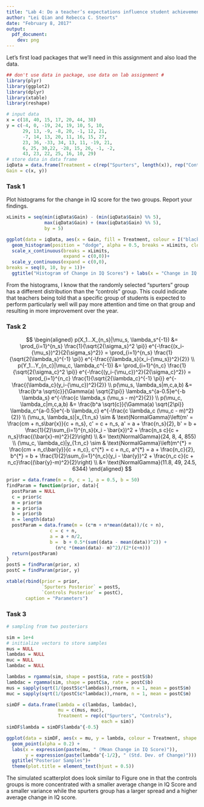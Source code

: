 ```yaml
---
title: "Lab 4: Do a teacher’s expectations influence student achievement?"
author: "Lei Qian and Rebecca C. Steorts"
date: "February 8, 2017"
output:
  pdf_document:
    dev: png
---
```

     
Let's first load packages that we'll need in this assignment and also load the data. 
```r
## don't use data in package, use data on lab assignment #
library(plyr)
library(ggplot2)
library(dplyr)
library(xtable)
library(reshape)
```
 
```r
# input data
x = c(18, 40, 15, 17, 20, 44, 38)
y = c(-4, 0, -19, 24, 19, 10, 5, 10,
      29, 13, -9, -8, 20, -1, 12, 21,
      -7, 14, 13, 20, 11, 16, 15, 27,
      23, 36, -33, 34, 13, 11, -19, 21,
      6, 25, 30,22, -28, 15, 26, -1, -2,
      43, 23, 22, 25, 16, 10, 29)
# store data in data frame 
iqData = data.frame(Treatment = c(rep("Spurters", length(x)), rep("Controls", length(y))),
Gain = c(x, y))
```

    
### Task 1

Plot histograms for the change in IQ score for the two groups. Report your findings.

```r
xLimits = seq(min(iqData$Gain) - (min(iqData$Gain) %% 5),
              max(iqData$Gain) + (max(iqData$Gain) %% 5),
              by = 5)

ggplot(data = iqData, aes(x = Gain, fill = Treatment, colour = I("black"))) + 
  geom_histogram(position = "dodge", alpha = 0.5, breaks = xLimits, closed = "left")+
  scale_x_continuous(breaks = xLimits, 
                     expand = c(0,0))+ 
  scale_y_continuous(expand = c(0,0), 
breaks = seq(0, 10, by = 1))+
  ggtitle("Histogram of Change in IQ Scores") + labs(x = "Change in IQ Score", fill = "Group") + theme(plot.title = element_text(hjust = 0.5))  
```

From the histograms, I know that the randomly selected "spurters" group has a different distribution than the "controls" group. This could indicate that teachers being told that a specific group of students is expected to perform particularly well will pay more attention and time on that group and resulting in more improvement over the year.    

### Task 2


$$
\begin{aligned}
p(X_1...X_{n_s}|\mu_s, \lambda_s^{-1}) &= \prod_{i=1}^{n_s} \frac{1}{\sqrt{2{\sigma_s}^2 \pi}} e^{-\frac{(x_i-{\mu_s})^2}{2{\sigma_s}^2}} = \prod_{i=1}^{n_s} \frac{1}{\sqrt{2{\lambda_s}^{-1} \pi}} e^{-\frac{{\lambda_s}(x_i-{\mu_s})^2}{2}}  \\
p(Y_1...Y_{n_c}|\mu_c, \lambda_c^{-1}) &= \prod_{i=1}^{n_c} \frac{1}{\sqrt{2{\sigma_c}^2 \pi}} e^{-\frac{(y_i-{\mu_c})^2}{2{\sigma_c}^2}} = \prod_{i=1}^{n_c} \frac{1}{\sqrt{2{\lambda_c}^{-1} \pi}} e^{-\frac{{\lambda_c}(y_i-{\mu_c})^2}{2}} \\
p(\mu_s, \lambda_s|m,c,a,b) &= \frac{b^a \sqrt{c}}{\Gamma(a) \sqrt{2\pi}} \lambda_s^{a-0.5}e^{-b \lambda_s} e^{-\frac{c \lambda_s (\mu_s - m)^2}{2}}  \\
p(\mu_c, \lambda_c|m,c,a,b) &= \frac{b^a \sqrt{c}}{\Gamma(a) \sqrt{2\pi}} \lambda_c^{a-0.5}e^{-b \lambda_c} e^{-\frac{c \lambda_c (\mu_c - m)^2}{2}} \\
(\mu_s, \lambda_s)|x_{1:n_s} \sim & \text{NormalGamma}\left(m' = \frac{cm + n_s\bar{x}}{c + n_s}, c' = c + n_s, a' = a + \frac{n_s}{2}, b' = b + \frac{1}{2}\sum_{i=1}^{n_s}(x_i - \bar{x})^2 + \frac{n_s c}{c + n_s}\frac{(\bar{x}-m)^2}{2}\right) \\ 
&= \text{NormalGamma}(24, 8, 4, 855) \\
(\mu_c, \lambda_c)|y_{1:n_c} \sim & \text{NormalGamma}\left(m^{*} = \frac{cm + n_c\bar{y}}{c + n_c}, c^{*} = c + n_c, a^{*} = a + \frac{n_c}{2}, b^{*} = b + \frac{1}{2}\sum_{i=1}^{n_c}(y_i - \bar{y})^2 + \frac{n_c c}{c + n_c}\frac{(\bar{y}-m)^2}{2}\right) \\
&= \text{NormalGamma}(11.8, 49, 24.5, 6344)
\end{aligned}
$$
   
```r
prior = data.frame(m = 0, c = 1, a = 0.5, b = 50)
findParam = function(prior, data){
  postParam = NULL
  c = prior$c
  m = prior$m
  a = prior$a
  b = prior$b
  n = length(data)
  postParam = data.frame(m = (c*m + n*mean(data))/(c + n), 
                c = c + n, 
                a = a + n/2, 
                b =  b + 0.5*(sum((data - mean(data))^2)) + 
                  (n*c *(mean(data)- m)^2)/(2*(c+n)))
  return(postParam)
}
postS = findParam(prior, x)
postC = findParam(prior, y)

```
```r
xtable(rbind(prior = prior,
             `Spurters Posterior` = postS,
             `Controls Posterior` = postC), 
       caption = "Parameters")
```
### Task 3
```r
# sampling from two posteriors 

sim = 1e+4
# initialize vectors to store samples
mus = NULL
lambdas = NULL
muc = NULL
lambdac = NULL

lambdas = rgamma(sim, shape = postS$a, rate = postS$b)
lambdac = rgamma(sim, shape = postC$a, rate = postC$b)
mus = sapply(sqrt(1/(postS$c*lambdas)),rnorm, n = 1, mean = postS$m)
muc = sapply(sqrt(1/(postC$c*lambdac)),rnorm, n = 1, mean = postC$m)

simDF = data.frame(lambda = c(lambdas, lambdac),
                   mu = c(mus, muc),
                   Treatment = rep(c("Spurters", "Controls"),
                                   each = sim))
simDF$lambda = simDF$lambda^{-0.5}

ggplot(data = simDF, aes(x = mu, y = lambda, colour = Treatment, shape = Treatment)) +
  geom_point(alpha = 0.2) + 
  labs(x = expression(paste(mu, " (Mean Change in IQ Score)")),
       y = expression(paste(lambda^{-1/2}, " (Std. Dev. of Change)")))  + 
  ggtitle("Posterior Samples")+ 
  theme(plot.title = element_text(hjust = 0.5))
```

The simulated scatterplot does look similar to Figure one in that the controls groups is more concentrated with a smaller average change in IQ Score and a smaller variance while the spurters group has a larger spread and a higher average change in IQ score. 
